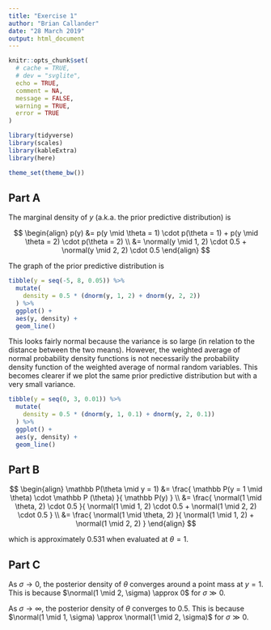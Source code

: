 ```yaml
---
title: "Exercise 1"
author: "Brian Callander"
date: "28 March 2019"
output: html_document
---
```


<div style="display:none">
  $\DeclareMathOperator{\binomial}{Binomial}
   \DeclareMathOperator{\bernoulli}{Bernoulli}
   \DeclareMathOperator{\poisson}{Poisson}
   \DeclareMathOperator{\normal}{Normal}
   \DeclareMathOperator{\studentt}{t}
   \DeclareMathOperator{\cauchy}{Cauchy}
   \DeclareMathOperator{\exponential}{Exp}
   \DeclareMathOperator{\uniform}{Uniform}
   \DeclareMathOperator{\gamma}{Gamma}
   \DeclareMathOperator{\invgamma}{InvGamma}
   \DeclareMathOperator{\invlogit}{InvLogit}
   \DeclareMathOperator{\logit}{Logit}
   \DeclareMathOperator{\dirichlet}{Dirichlet}
   \DeclareMathOperator{\beta}{Beta}$
</div>

```r
knitr::opts_chunk$set(
  # cache = TRUE,
  # dev = "svglite",
  echo = TRUE,
  comment = NA,
  message = FALSE,
  warning = TRUE,
  error = TRUE
)

library(tidyverse)
library(scales)
library(kableExtra)
library(here)

theme_set(theme_bw())
```

## Part A

The marginal density of $y$ (a.k.a. the prior predictive distribution) is

$$
\begin{align}
  p(y)
  &=
  p(y \mid \theta = 1) \cdot p(\theta = 1)
  +
  p(y \mid \theta = 2) \cdot p(\theta = 2)
  \\
  &=
  \normal(y \mid 1, 2) \cdot 0.5
  +
  \normal(y \mid 2, 2) \cdot 0.5
\end{align}
$$

The graph of the prior predictive distribution is

```r
tibble(y = seq(-5, 8, 0.05)) %>% 
  mutate(
    density = 0.5 * (dnorm(y, 1, 2) + dnorm(y, 2, 2))
  ) %>% 
  ggplot() + 
  aes(y, density) +
  geom_line()
```


This looks fairly normal because the variance is so large (in relation to the distance between the two means). However, the weighted average of normal probability density functions is not necessarily the probability density function of the weighted average of normal random variables. This becomes clearer if we plot the same prior predictive distribution but with a very small variance.


```r
tibble(y = seq(0, 3, 0.01)) %>% 
  mutate(
    density = 0.5 * (dnorm(y, 1, 0.1) + dnorm(y, 2, 0.1))
  ) %>% 
  ggplot() + 
  aes(y, density) +
  geom_line()
```

## Part B

$$
\begin{align}
  \mathbb P(\theta \mid y = 1)
  &=
  \frac{
    \mathbb P(y = 1 \mid \theta) \cdot \mathbb P (\theta)
  }{
    \mathbb P(y)
  }
  \\
  &=
  \frac{
    \normal(1 \mid \theta, 2) \cdot 0.5
  }{
    \normal(1 \mid 1, 2) \cdot 0.5
    +
    \normal(1 \mid 2, 2) \cdot 0.5
  }
  \\
  &=
  \frac{
    \normal(1 \mid \theta, 2) 
  }{
    \normal(1 \mid 1, 2) 
    +
    \normal(1 \mid 2, 2) 
  }
\end{align}
$$

which is approximately 0.531 when evaluated at $\theta = 1$.

## Part C

As $\sigma \rightarrow 0$, the posterior density of $\theta$ converges around a point mass at $y = 1$. This is because $\normal(1 \mid 2, \sigma) \approx 0$ for $\sigma \gg 0$.

As $\sigma \rightarrow \infty$, the posterior density of $\theta$ converges to 0.5. This is because $\normal(1 \mid 1, \sigma) \approx \normal(1 \mid 2, \sigma)$ for $\sigma \gg 0$.

